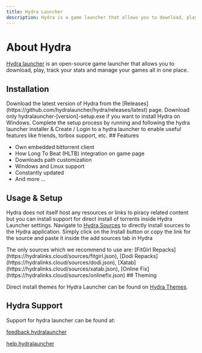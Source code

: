 ```yaml
---
title: Hydra Launcher
description: Hydra is a game launcher that allows you to download, play, track your stats and manage your games all in one place.
---
```


# About Hydra

[Hydra launcher](https://hydralauncher.gg/) is an open-source game launcher that allows you to download, play, track your stats and manage your games all in one place.

## Installation

<Stepper>
  <StepperItem title="Step 1: Get the installer">
    Download the latest version of Hydra from the
    [Releases](https://github.com/hydralauncher/hydra/releases/latest) page.
    Download only hydralauncher-[version]-setup.exe if you want to install Hydra
    on Windows.
  </StepperItem>
  <StepperItem title="Step 2: Setup & Login">
    Complete the setup process by running and following the hydra launcher
    installer & Create / Login to a hydra launcher to enable useful features
    like friends, torbox support, etc.
  </StepperItem>
</Stepper>
## Features

- Own embedded bittorrent client
- How Long To Beat (HLTB) integration on game page
- Downloads path customization
- Windows and Linux support
- Constantly updated
- And more ...

## Usage & Setup

Hydra does not itself host any resources or links to piracy related content but you can install support for direct install of torrents inside Hydra Launcher settings. Navigate to [Hydra Sources](https://hydralinks.cloud/) to directly install sources to the Hydra application. Simply click on the Install button or copy the link for the source and paste it inside the add sources tab in Hydra

<Note type="danger" title="Important">
  The only sources which we recommend to use are: [FitGirl
  Repacks](https://hydralinks.cloud/sources/fitgirl.json), [Dodi
  Repacks](https://hydralinks.cloud/sources/dodi.json),
  [Xatab](https://hydralinks.cloud/sources/xatab.json), [Online
  Fix](https://hydralinks.cloud/sources/onlinefix.json)
</Note>
## Theming

Direct install themes for Hydra Launcher can be found on [Hydra Themes](https://hydrathemes.shop/).

## Hydra Support

Support for hydra launcher can be found at:

[feedback.hydralauncher](https://feedback.hydralauncher.gg/)

[help.hydralauncher](https://help.hydralauncher.gg/help)
